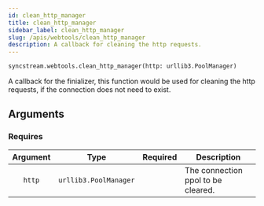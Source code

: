 ```yaml
---
id: clean_http_manager
title: clean_http_manager
sidebar_label: clean_http_manager
slug: /apis/webtools/clean_http_manager
description: A callback for cleaning the http requests.
---
```




<APITopBar type="func" isPrivate={true} source="webtools.clean_http_manager" />

```python
syncstream.webtools.clean_http_manager(http: urllib3.PoolManager)
```

A callback for the finializer, this function would be used for cleaning the http
requests, if the connection does not need to exist.

## Arguments

### Requires

| Argument |         Type          |             Required              | <center>Description</center>       |
| :------: | :-------------------: | :-------------------------------: | :--------------------------------- |
|  `http`  | `urllib3.PoolManager` | <InlineIcon icon={vsiCheckIcon}/> | The connection ppol to be cleared. |
